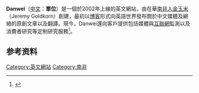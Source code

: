 {{Refimprove|time=2012-06-12T07:00:05+00:00 }}
{{Infobox website
|name            = Danwei<br><small>單位</small>
|logo            = 
|logocaption     = 
|screenshot      = 
|collapsible     = 
|collapsetext    = 
|caption         = 
|url             = [https://web.archive.org/web/20120605070120/http://www.danwei.com/ danwei.com]
|commercial      = 是
|type            = 網絡雜誌
|registration    = 
|language        = [[英語|英語]]
|content_license = 
|owner           = 
|author          = Jeremy Goldkorn
|launch_date     = {{Start date and age|2003|10|24|df=no}}
|alexa           = 211,720<br />{{flagicon|China}} 34,534 ({{as of|2012|8|27|alt=2012年8月}})<ref name="alexa">{{cite web|url=http://www.alexa.com/siteinfo/www.danwei.com|title=Danwei.com Site Info|publisher=[[Alexa_Internet|Alexa Internet]]|accessdate=2012-08-27|archive-date=2016-03-05|archive-url=https://web.archive.org/web/20160305143845/http://www.alexa.com/siteinfo/www.danwei.com|dead-url=no}}</ref><!--Updated by YFdyh-bot.-->
|revenue         = 
|current_status  = 線上
|footnotes       = 
}}
'''Danwei'''（[[中文|中文]]：'''單位'''）是一個於2002年上線的英文網站，由在華[[南非|南非人]][[金玉米|金玉米]]（Jeremy Goldkorn）創建，最初以[[博客|博客]]形式向英語世界發布關於中文媒體及網絡的原創文章以及翻譯。現今，Danwei還向客戶提供包括媒體與[[互聯網|互聯網]]監測以及消費者研究等定制研究服務<ref>{{cite web|title=Custom Research|url=http://www.danwei.com/custom-research/|publisher=Danwei|deadurl=yes|archiveurl=https://web.archive.org/web/20120105204231/http://www.danwei.com/custom-research/|archivedate=2012-01-05|accessdate=2012-01-01}}</ref>。

==参考资料==
{{Reflist|2}}

{{网站小作品}}
[[Category:英文網站|Category:英文網站]]
[[Category:南非|Category:南非]]